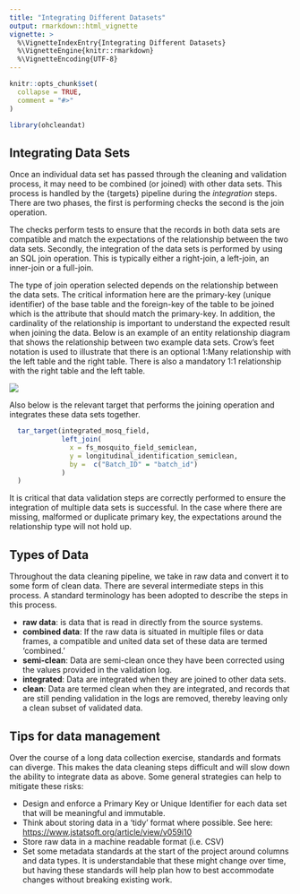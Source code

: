 ```yaml
---
title: "Integrating Different Datasets"
output: rmarkdown::html_vignette
vignette: >
  %\VignetteIndexEntry{Integrating Different Datasets}
  %\VignetteEngine{knitr::rmarkdown}
  %\VignetteEncoding{UTF-8}
---
```


```r
knitr::opts_chunk$set(
  collapse = TRUE,
  comment = "#>"
)
```

```r
library(ohcleandat)
```

## Integrating Data Sets

Once an individual data set has passed through the cleaning and validation process, it may need to be combined (or joined) with other data sets. This process is handled by the {targets} pipeline during the *integration* steps. There are two phases, the first is performing checks the second is the join operation.

The checks perform tests to ensure that the records in both data sets are compatible and match the expectations of the relationship between the two data sets. Secondly, the integration of the data sets is performed by using an SQL join operation. This is typically either a right-join, a left-join, an inner-join or a full-join.

The type of join operation selected depends on the relationship between the data sets. The critical information here are the primary-key (unique identifier) of the base table and the foreign-key of the table to be joined which is the attribute that should match the primary-key. In addition, the cardinality of the relationship is important to understand the expected result when joining the data. Below is an example of an entity relationship diagram that shows the relationship between two example data sets. Crow's feet notation is used to illustrate that there is an optional 1:Many relationship with the left table and the right table. There is also a mandatory 1:1 relationship with the right table and the left table.

![](img/erd.png)

Also below is the relevant target that performs the joining operation and integrates these data sets together.

```r
  tar_target(integrated_mosq_field,
             left_join(
               x = fs_mosquito_field_semiclean,
               y = longitudinal_identification_semiclean,
               by =  c("Batch_ID" = "batch_id")
             )
  )
```

It is critical that data validation steps are correctly performed to ensure the integration of multiple data sets is successful. In the case where there are missing, malformed or duplicate primary key, the expectations around the relationship type will not hold up.

## Types of Data

Throughout the data cleaning pipeline, we take in raw data and convert it to some form of clean data. There are several intermediate steps in this process. A standard terminology has been adopted to describe the steps in this process.

-   **raw data**: is data that is read in directly from the source systems.
-   **combined data**: If the raw data is situated in multiple files or data frames, a compatible and united data set of these data are termed 'combined.'  
-   **semi-clean**: Data are semi-clean once they have been corrected using the values provided in the validation log.
-   **integrated**: Data are integrated when they are joined to other data sets.
-   **clean**: Data are termed clean when they are integrated, and records that are still pending validation in the logs are removed, thereby leaving only a clean subset of validated data.

## Tips for data management

Over the course of a long data collection exercise, standards and formats can diverge. This makes the data cleaning steps difficult and will slow down the ability to integrate data as above. Some general strategies can help to mitigate these risks:

-   Design and enforce a Primary Key or Unique Identifier for each data set that will be meaningful and immutable.
-   Think about storing data in a 'tidy' format where possible. See here: <https://www.jstatsoft.org/article/view/v059i10>\
-   Store raw data in a machine readable format (i.e. CSV)
-   Set some metadata standards at the start of the project around columns and data types. It is understandable that these might change over time, but having these standards will help plan how to best accommodate changes without breaking existing work.
